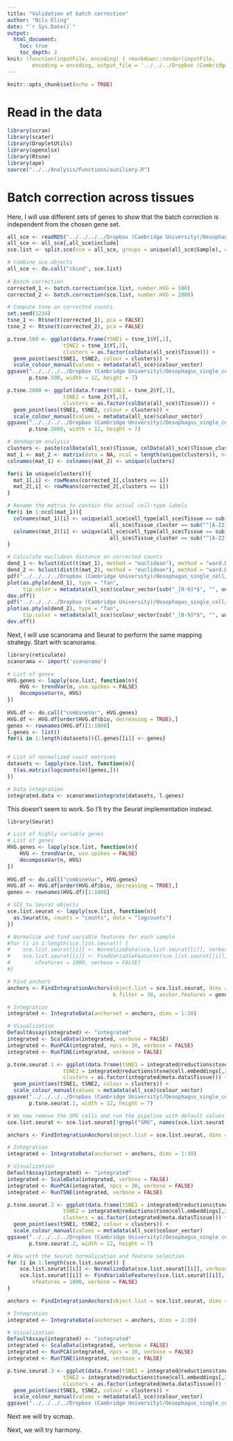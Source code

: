 ```yaml
---
title: "Validation of batch correction"
author: "Nils Eling"
date: "`r Sys.Date()`"
output: 
  html_document:
    toc: true
    toc_depth: 2
knit: (function(inputFile, encoding) { rmarkdown::render(inputFile, 
        encoding = encoding, output_file = '../../../Dropbox (Cambridge University)/Oesophagus_single_cell/Results/Reports/Batch_correction_validation.html') })
---
```


```r
knitr::opts_chunk$set(echo = TRUE)
```

# Read in the data

```r
library(scran)
library(scater)
library(DropletUtils)
library(openxlsx)
library(Rtsne)
library(ape)
source("../../Analysis/Functions/auxiliary.R")
```

# Batch correction across tissues

Here, I will use different sets of genes to show that the batch correction is independent from the chosen gene set.

```r
all_sce <- readRDS("../../../../Dropbox (Cambridge University)/Oesophagus_single_cell/All_corrected_sce.rds")
all_sce <- all_sce[,all_sce$include]
sce.list <- split.sce(sce = all_sce, groups = unique(all_sce$Sample), colData.name = "Sample")

# Combine sce objects
all_sce <- do.call("cbind", sce.list)
  
# Batch correction
corrected_1 <- batch.correction(sce.list, number.HVG = 500)
corrected_2 <- batch.correction(sce.list, number.HVG = 2000)

# Compute tsne on corrected counts
set.seed(1234)
tsne_1 <- Rtsne(t(corrected_1), pca = FALSE)
tsne_2 <- Rtsne(t(corrected_2), pca = FALSE)

p.tsne.500 <- ggplot(data.frame(tSNE1 = tsne_1$Y[,1],
                  tSNE2 = tsne_1$Y[,2],
                  clusters = as.factor(colData(all_sce)$Tissue))) + 
  geom_point(aes(tSNE1, tSNE2, colour = clusters)) +
  scale_colour_manual(values = metadata(all_sce)$colour_vector)
ggsave("../../../../Dropbox (Cambridge University)/Oesophagus_single_cell/Results/BatchCorrectionValidation/tsne_500HVG.pdf", 
       p.tsne.500, width = 12, height = 7)

p.tsne.2000 <- ggplot(data.frame(tSNE1 = tsne_2$Y[,1],
                  tSNE2 = tsne_2$Y[,2],
                  clusters = as.factor(colData(all_sce)$Tissue))) + 
  geom_point(aes(tSNE1, tSNE2, colour = clusters)) +
  scale_colour_manual(values = metadata(all_sce)$colour_vector)
ggsave("../../../../Dropbox (Cambridge University)/Oesophagus_single_cell/Results/BatchCorrectionValidation/tsne_2000HVG.pdf", 
       p.tsne.2000, width = 12, height = 7)

# dendogram analysis
clusters <- paste(colData(all_sce)$Tissue, colData(all_sce)$Tissue_cluster, sep = "_")
mat_1 <- mat_2 <- matrix(data = NA, ncol = length(unique(clusters)), nrow = nrow(corrected_1))
colnames(mat_1) <- colnames(mat_2) <- unique(clusters)

for(i in unique(clusters)){
  mat_1[,i] <- rowMeans(corrected_1[,clusters == i])
  mat_2[,i] <- rowMeans(corrected_2[,clusters == i])
}

# Rename the matrix to contain the actual cell-type labels
for(i in 1:ncol(mat_1)){
  colnames(mat_1)[i] <- unique(all_sce$cell_type[all_sce$Tissue == sub("_[0-9]*$", "", colnames(mat_1)[i]) &
                                 all_sce$Tissue_cluster == sub("^[A-Z2]*_", "", colnames(mat_1)[i])])
  colnames(mat_2)[i] <- unique(all_sce$cell_type[all_sce$Tissue == sub("_[0-9]*$", "", colnames(mat_2)[i]) &
                                 all_sce$Tissue_cluster == sub("^[A-Z2]*_", "", colnames(mat_2)[i])])
}

# Calculate euclidean distance on corrected counts
dend_1 <- hclust(dist(t(mat_1), method = "euclidean"), method = "ward.D2")
dend_2 <- hclust(dist(t(mat_2), method = "euclidean"), method = "ward.D2")
pdf("../../../../Dropbox (Cambridge University)/Oesophagus_single_cell/Results/BatchCorrectionValidation/Tree_500HVG.pdf", width = 10, height = 10)
plot(as.phylo(dend_1), type = "fan", 
     tip.color = metadata(all_sce)$colour_vector[sub("_[0-9]*$", "", unique(clusters))])
dev.off()
pdf("../../../../Dropbox (Cambridge University)/Oesophagus_single_cell/Results/BatchCorrectionValidation/Tree_2000HVG.pdf", width = 10, height = 10)
plot(as.phylo(dend_2), type = "fan", 
     tip.color = metadata(all_sce)$colour_vector[sub("_[0-9]*$", "", unique(clusters))])
dev.off()
```

Next, I will use scanorama and Seurat to perform the same mapping strategy.
Start with scanorama.

```r
library(reticulate)
scanorama <- import('scanorama')

# List of genes
HVG.genes <- lapply(sce.list, function(n){
    HVG <- trendVar(n, use.spikes = FALSE)
    decomposeVar(n, HVG)
})
  
HVG.df <- do.call("combineVar", HVG.genes)
HVG.df <- HVG.df[order(HVG.df$bio, decreasing = TRUE),]
genes <- rownames(HVG.df)[1:1000]
l.genes <- list()
for(i in 1:length(datasets)){l.genes[[i]] <- genes}


# List of normalized count matrices
datasets <- lapply(sce.list, function(n){
  t(as.matrix(logcounts(n)[genes,]))
})

# Data integration
integrated.data <- scanorama$integrate(datasets, l.genes)
```

This doesn't seem to work.
So I'll try the Seurat implementation instead.

```r
library(Seurat)

# List of highly variable genes
# List of genes
HVG.genes <- lapply(sce.list, function(n){
    HVG <- trendVar(n, use.spikes = FALSE)
    decomposeVar(n, HVG)
})
  
HVG.df <- do.call("combineVar", HVG.genes)
HVG.df <- HVG.df[order(HVG.df$bio, decreasing = TRUE),]
genes <- rownames(HVG.df)[1:1000]

# SCE to Seurat objects
sce.list.seurat <- lapply(sce.list, function(n){
  as.Seurat(n, counts = "counts", data = "logcounts")
})

# Normalize and find variable features for each sample
#for (i in 1:length(sce.list.seurat)) {
#    sce.list.seurat[[i]] <- NormalizeData(sce.list.seurat[[i]], verbose = FALSE)
#    sce.list.seurat[[i]] <- FindVariableFeatures(sce.list.seurat[[i]], selection.method = "vst", 
#        nfeatures = 1000, verbose = FALSE)
#}

# Find anchors
anchors <- FindIntegrationAnchors(object.list = sce.list.seurat, dims = 1:30, 
                                  k.filter = 30, anchor.features = genes)

# Integration
integrated <- IntegrateData(anchorset = anchors, dims = 1:30)

# Visualization
DefaultAssay(integrated) <- "integrated"
integrated <- ScaleData(integrated, verbose = FALSE)
integrated <- RunPCA(integrated, npcs = 30, verbose = FALSE)
integrated <- RunTSNE(integrated, verbose = FALSE)

p.tsne.seurat.1 <- ggplot(data.frame(tSNE1 = integrated@reductions$tsne@cell.embeddings[,1],
                  tSNE2 = integrated@reductions$tsne@cell.embeddings[,2],
                  clusters = as.factor(integrated@meta.data$Tissue))) + 
  geom_point(aes(tSNE1, tSNE2, colour = clusters)) +
  scale_colour_manual(values = metadata(all_sce)$colour_vector)
ggsave("../../../../Dropbox (Cambridge University)/Oesophagus_single_cell/Results/BatchCorrectionValidation/tsne_Seurat.wSMG.k30.pdf", 
       p.tsne.seurat.1, width = 12, height = 7)

# We now remove the SMG cells and run the pipeline with default values
sce.list.seurat <- sce.list.seurat[!grepl("SMG", names(sce.list.seurat))]

anchors <- FindIntegrationAnchors(object.list = sce.list.seurat, dims = 1:30, anchor.features = genes)

# Integration
integrated <- IntegrateData(anchorset = anchors, dims = 1:30)

# Visualization
DefaultAssay(integrated) <- "integrated"
integrated <- ScaleData(integrated, verbose = FALSE)
integrated <- RunPCA(integrated, npcs = 30, verbose = FALSE)
integrated <- RunTSNE(integrated, verbose = FALSE)

p.tsne.seurat.2 <- ggplot(data.frame(tSNE1 = integrated@reductions$tsne@cell.embeddings[,1],
                  tSNE2 = integrated@reductions$tsne@cell.embeddings[,2],
                  clusters = as.factor(integrated@meta.data$Tissue))) + 
  geom_point(aes(tSNE1, tSNE2, colour = clusters)) +
  scale_colour_manual(values = metadata(all_sce)$colour_vector)
ggsave("../../../../Dropbox (Cambridge University)/Oesophagus_single_cell/Results/BatchCorrectionValidation/tsne_Seurat.woSMG.defaults.pdf", 
       p.tsne.seurat.2, width = 12, height = 7)

# Now with the Seurat normalization and feature selection
for (i in 1:length(sce.list.seurat)) {
    sce.list.seurat[[i]] <- NormalizeData(sce.list.seurat[[i]], verbose = FALSE)
    sce.list.seurat[[i]] <- FindVariableFeatures(sce.list.seurat[[i]], selection.method = "vst", 
        nfeatures = 1000, verbose = FALSE)
}

anchors <- FindIntegrationAnchors(object.list = sce.list.seurat, dims = 1:30)

# Integration
integrated <- IntegrateData(anchorset = anchors, dims = 1:30)

# Visualization
DefaultAssay(integrated) <- "integrated"
integrated <- ScaleData(integrated, verbose = FALSE)
integrated <- RunPCA(integrated, npcs = 30, verbose = FALSE)
integrated <- RunTSNE(integrated, verbose = FALSE)

p.tsne.seurat.3 <- ggplot(data.frame(tSNE1 = integrated@reductions$tsne@cell.embeddings[,1],
                  tSNE2 = integrated@reductions$tsne@cell.embeddings[,2],
                  clusters = as.factor(integrated@meta.data$Tissue))) + 
  geom_point(aes(tSNE1, tSNE2, colour = clusters)) +
  scale_colour_manual(values = metadata(all_sce)$colour_vector)
ggsave("../../../../Dropbox (Cambridge University)/Oesophagus_single_cell/Results/BatchCorrectionValidation/tsne_Seurat.woSMG.defaults.SeuratNormHVG.pdf", p.tsne.seurat.3, width = 12, height = 7)
```

Next we will try scmap.

Next, we will try harmony.